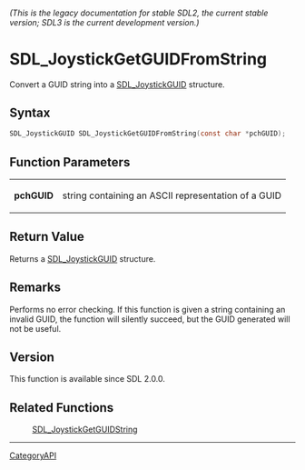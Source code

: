 ====== (This is the legacy documentation for stable SDL2, the current stable version; SDL3 is the current development version.) ======
= SDL_JoystickGetGUIDFromString =

Convert a GUID string into a [[SDL_JoystickGUID]] structure.

== Syntax ==

<syntaxhighlight lang='c'>
SDL_JoystickGUID SDL_JoystickGetGUIDFromString(const char *pchGUID);
</syntaxhighlight>

== Function Parameters ==

{|
|'''pchGUID'''
|string containing an ASCII representation of a GUID
|}

== Return Value ==

Returns a [[SDL_JoystickGUID]] structure.

== Remarks ==

Performs no error checking. If this function is given a string containing
an invalid GUID, the function will silently succeed, but the GUID generated
will not be useful.

== Version ==

This function is available since SDL 2.0.0.

== Related Functions ==

:[[SDL_JoystickGetGUIDString]]

----
[[CategoryAPI]]


